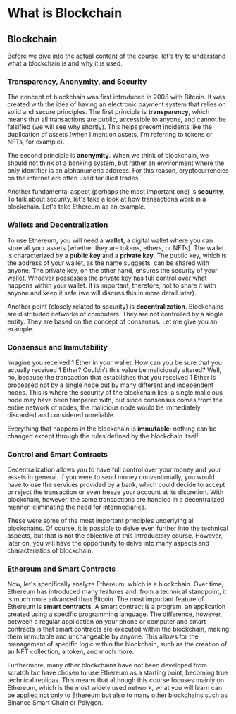 
# What is Blockchain

## Blockchain

Before we dive into the actual content of the course, let's try to understand what a blockchain is and why it is used.

### Transparency, Anonymity, and Security

The concept of blockchain was first introduced in 2008 with Bitcoin. It was created with the idea of having an electronic payment system that relies on solid and secure principles. The first principle is **transparency**, which means that all transactions are public, accessible to anyone, and cannot be falsified (we will see why shortly). This helps prevent incidents like the duplication of assets (when I mention assets, I'm referring to tokens or NFTs, for example).

The second principle is **anonymity**. When we think of blockchain, we should not think of a banking system, but rather an environment where the only identifier is an alphanumeric address. For this reason, cryptocurrencies on the internet are often used for illicit trades.

Another fundamental aspect (perhaps the most important one) is **security**. To talk about security, let's take a look at how transactions work in a blockchain. Let's take Ethereum as an example.

### Wallets and Decentralization

To use Ethereum, you will need a **wallet**, a digital wallet where you can store all your assets (whether they are tokens, ethers, or NFTs). The wallet is characterized by a **public key** and a **private key**. The public key, which is the address of your wallet, as the name suggests, can be shared with anyone. The private key, on the other hand, ensures the security of your wallet. Whoever possesses the private key has full control over what happens within your wallet. It is important, therefore, not to share it with anyone and keep it safe (we will discuss this in more detail later).

Another point (closely related to security) is **decentralization**. Blockchains are distributed networks of computers. They are not controlled by a single entity. They are based on the concept of consensus. Let me give you an example.

### Consensus and Immutability

Imagine you received 1 Ether in your wallet. How can you be sure that you actually received 1 Ether? Couldn't this value be maliciously altered? Well, no, because the transaction that establishes that you received 1 Ether is processed not by a single node but by many different and independent nodes. This is where the security of the blockchain lies: a single malicious node may have been tampered with, but since consensus comes from the entire network of nodes, the malicious node would be immediately discarded and considered unreliable.

Everything that happens in the blockchain is **immutable**; nothing can be changed except through the rules defined by the blockchain itself.

### Control and Smart Contracts

Decentralization allows you to have full control over your money and your assets in general. If you were to send money conventionally, you would have to use the services provided by a bank, which could decide to accept or reject the transaction or even freeze your account at its discretion. With blockchain, however, the same transactions are handled in a decentralized manner, eliminating the need for intermediaries.

These were some of the most important principles underlying all blockchains. Of course, it is possible to delve even further into the technical aspects, but that is not the objective of this introductory course. However, later on, you will have the opportunity to delve into many aspects and characteristics of blockchain.

### Ethereum and Smart Contracts

Now, let's specifically analyze Ethereum, which is a blockchain. Over time, Ethereum has introduced many features and, from a technical standpoint, it is much more advanced than Bitcoin. The most important feature of Ethereum is **smart contracts**. A smart contract is a program, an application created using a specific programming language. The difference, however, between a regular application on your phone or computer and smart contracts is that smart contracts are executed within the blockchain, making them immutable and unchangeable by anyone. This allows for the management of specific logic within the blockchain, such as the creation of an NFT collection, a token, and much more.

Furthermore, many other blockchains have not been developed from scratch but have chosen to use Ethereum as a starting point, becoming true technical replicas. This means that although this course focuses mainly on Ethereum, which is the most widely used network, what you will learn can be applied not only to Ethereum but also to many other blockchains such as Binance Smart Chain or Polygon.